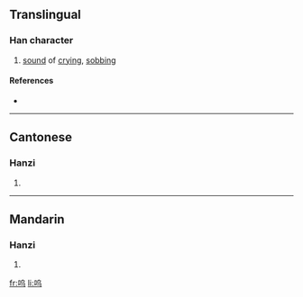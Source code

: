 {{also|嗚}}
==Translingual==

===Han character===
{{Han char|rn=30|rad=口|as=04|sn=7|four=|canj=口心女一 (RPVM)}}

# [[sound]] of [[crying]], [[sobbing]]

====References====
* {{Han ref|kx=0181.191|hdz=10593.040|uh=545C|ud=21596}}

----

==Cantonese==

===Hanzi===
{{yue-hanzi|jyut=|y=[[wu1]]}}

# {{defn|Cantonese}}

----

==Mandarin==

===Hanzi===
{{cmn-hanzi|tra=嗚|pin=[[chī]] ([[chi1]]), [[wū]] ([[wu1]])|wg=[[ch'ih1|ch'ih<sup>1</sup>]], [[wu1|wu<sup>1</sup>]]}}

# {{defn|Mandarin}}

[[fr:呜]]
[[li:呜]]